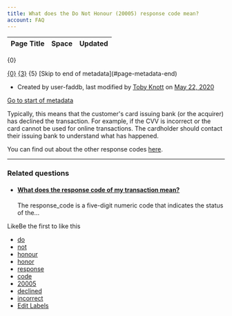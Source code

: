 ```yaml
---
title: What does the Do Not Honour (20005) response code mean?
account: FAQ 
---
```


<table class="aui"> <thead> <tr class="header"> <th class="search-result-title">Page Title</th> <th class="search-result-space">Space</th> <th class="search-result-date">Updated</th> </tr> </thead> </table> <p class="search-result-count">{0}</p> <tr class="search-result"> <td class="search-result-title"><a href="{1}" class="content-type-{2}"><span>{0}</span></a></td> <td class="search-result-space"><a class="space" href="/display/{4}/" title="{3}">{3}</a></td> <td class="search-result-date"><span class="date" title="{6}">{5}</span></td> </tr> [Skip to end of metadata](#page-metadata-end)

*   Created by user-faddb, last modified by [Toby Knott](    /display/~toby.knott
    ) on [May 22, 2020](/pages/diffpagesbyversion.action?pageId=721100&selectedPageVersions=2&selectedPageVersions=3 "Show changes")

[Go to start of metadata](#page-metadata-start)

Typically, this means that the customer's card issuing bank (or the acquirer) has declined the transaction. For example, if the CVV is incorrect or the card cannot be used for online transactions. The cardholder should contact their issuing bank to understand what has happened.

You can find out about the other response codes [here](/display/DOCS/Response+codes).

* * *

### Related questions

*   #### [What does the response code of my transaction mean?](/pages/viewpage.action?pageId=721098)
    
    The response\_code is a five-digit numeric code that indicates the status of the...

LikeBe the first to like this

*   [do](/label/FAQ/do)
*   [not](/label/FAQ/not)
*   [honour](/label/FAQ/honour)
*   [honor](/label/FAQ/honor)
*   [response](/label/FAQ/response)
*   [code](/label/FAQ/code)
*   [20005](/label/FAQ/20005)
*   [declined](/label/FAQ/declined)
*   [incorrect](/label/FAQ/incorrect)
*   [Edit Labels](# "Edit Labels (Type 'l')")




